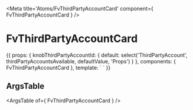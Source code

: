 
<Meta title='Atoms/FvThirdPartyAccountCard' component={ FvThirdPartyAccountCard } />

# FvThirdPartyAccountCard

<Canvas>
<Story name='Common' height='150px'>{{
  props: {
    knobThirdPartyAccountId: {
      default: select('ThirdPartyAccount', thirdPartyAccountsAvailable, defaultValue, 'Props')
    }
  },
  components: { FvThirdPartyAccountCard },
  template: `<FvThirdPartyAccountCard
    :thirdPartyAccountId="knobThirdPartyAccountId"
  >
  </FvThirdPartyAccountCard>`
}}</Story>
</Canvas>

## ArgsTable

<ArgsTable of={ FvThirdPartyAccountCard } />
